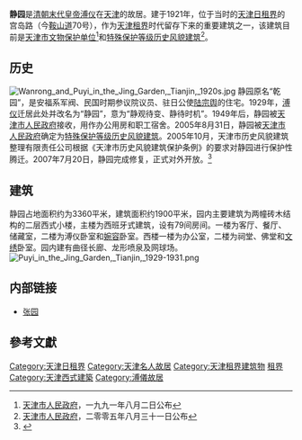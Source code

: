 {{文物保护单位
| 级别 = 省级
| 省区市 = 天津市
| 名称 = 静园
| 图片 = [[File:静园.jpg|200px]]
| 编号 = 2-20
| 分类 = 古建筑及历史纪念建筑物
| 时代 = 1929～1931年
| 所在 = [[天津市|天津市]][[和平区_(天津市)|和平区]]
| 登录 = 1991年8月2日
}}
'''静园'''是[[清朝|清朝]][[末代皇帝|末代皇帝]][[溥仪|溥仪]]在[[天津|天津]]的故居。建于1921年，位于当时的[[天津日租界|天津日租界]]的宫岛路（今[[鞍山道|鞍山道]]70号），作为[[天津租界|天津租界]]时代留存下来的重要建筑之一，该建筑目前是[[天津市文物保护单位|天津市文物保护单位]]<ref>[[天津市人民政府|天津市人民政府]]，一九九一年八月二日公布</ref>和[[天津历史风貌建筑|特殊保护等级历史风貌建筑]]<ref>[[天津市人民政府|天津市人民政府]]，二零零五年八月三十一日公布</ref>。

== 历史 ==
[[File:Wanrong_and_Puyi_in_the_Jing_Garden,_Tianjin,_1920s.jpg|thumb]]
静园原名“乾园”，是安福系军阀、民国时期参议院议员、驻日公使[[陆宗舆|陆宗舆]]的住宅。1929年，[[溥仪|溥仪]]迁居此处并改名为“静园”，意为“静观待变、静待时机”。1949年后，静园被[[天津市人民政府|天津市人民政府]]接收，用作办公用房和职工宿舍。2005年8月31日，静园被[[天津市人民政府|天津市人民政府]]确定为[[天津历史风貌建筑|特殊保护等级历史风貌建筑]]。2005年10月，天津市历史风貌建筑整理有限责任公司根据《天津市历史风貌建筑保护条例》的要求对静园进行保护性腾迁。2007年7月20日，静园完成修复，正式对外开放。<ref>{{Cite web |url=http://www.114lvyou.com/module/index_jd.asp?id=19633 |title=天津静园 |access-date=2009-12-31 |archive-url=https://web.archive.org/web/20180930053036/http://www.114lvyou.com/module/index_jd.asp?id=19633 |archive-date=2018-09-30 |dead-url=yes }}</ref>

== 建筑 ==
{{天津历史风貌建筑
| 省区市 = 天津市
| 名称 = 静园
| 图片 = [[File:静园铭牌.jpg|200px]]
| 编号 = 0110001
| 等级 = 特殊保护
| 时代 = 1921年
| 所在 = [[天津市|天津市]][[和平区_(天津市)|和平区]]
| 公布 = 2005年8月31日
}}
静园占地面积约为3360平米，建筑面积约1900平米，园内主要建筑为两幢砖木结构的二层西式小楼，主楼为西班牙式建筑，设有79间房间。一楼为客厅、餐厅、储藏室，二楼为溥仪卧室和[[婉容|婉容]]卧室。西楼一楼为办公室，二楼为祠堂、佛堂和[[文绣|文绣]]卧室。园内建有曲径长廊、龙形喷泉及网球场。
[[File:Puyi_in_the_Jing_Garden,_Tianjin,_1929-1931.png|thumb]]

== 内部链接 ==
* [[天津张园|张园]]

== 參考文獻 ==
<div class="references-small">
<references />
</div>

{{天津市名人故居}}
{{天津市文物保护单位}}

[[Category:天津日租界|Category:天津日租界]]
[[Category:天津名人故居|Category:天津名人故居]]
[[Category:天津租界建筑物|Category:天津租界建筑物]]
[[Category:中国近代建筑|租界]]
[[Category:天津西式建築|Category:天津西式建築]]
[[Category:溥儀故居|Category:溥儀故居]]